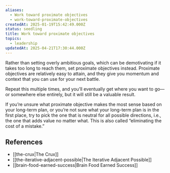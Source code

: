 ```yaml
---
aliases:
  - Work toward proximate objectives
  - work-toward-proximate-objectives
createdAt: 2025-01-19T15:42:49.000Z
status: seedling
title: Work toward proximate objectives
topics:
  - leadership
updatedAt: 2025-04-21T17:30:44.000Z
---
```

Rather than setting overly ambitious goals, which can be demotivating if it takes too long to reach them, set proximate objectives instead. Proximate objectives are relatively easy to attain, and they give you momentum and context that you can use for your next battle.

Repeat this multiple times, and you’ll eventually get where you want to go—or somewhere else entirely, but it will still be a valuable result.

If you’re unsure what proximate objective makes the most sense based on your long-term plan, or you’re not sure what your long-term plan is in the first place, try to pick the one that is neutral for all possible directions, i.e., the one that adds value no matter what. This is also called “eliminating the cost of a mistake.”

## References

- [[the-crux|The Crux]]
- [[the-iterative-adjacent-possible|The Iterative Adjacent Possible]]
- [[brain-food-earned-success|Brain Food Earned Success]]
